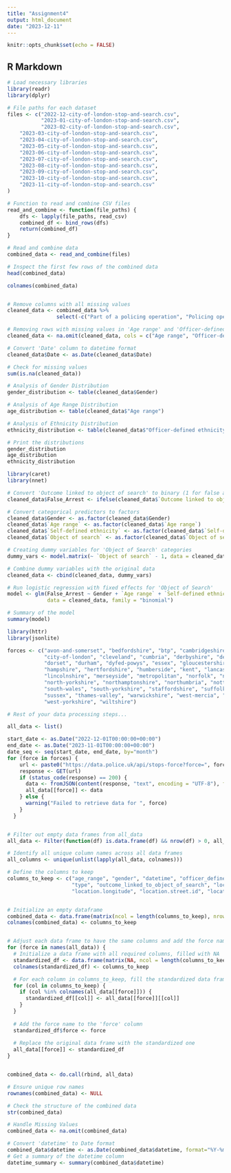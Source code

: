 ```yaml
---
title: "Assignment4"
output: html_document
date: "2023-12-11"
---
```


```r
knitr::opts_chunk$set(echo = FALSE)
```

## R Markdown

```r

# Load necessary libraries
library(readr)
library(dplyr)

# File paths for each dataset
files <- c("2022-12-city-of-london-stop-and-search.csv",
           "2023-01-city-of-london-stop-and-search.csv",
           "2023-02-city-of-london-stop-and-search.csv",
    "2023-03-city-of-london-stop-and-search.csv",
    "2023-04-city-of-london-stop-and-search.csv",
    "2023-05-city-of-london-stop-and-search.csv",
    "2023-06-city-of-london-stop-and-search.csv",
    "2023-07-city-of-london-stop-and-search.csv",
    "2023-08-city-of-london-stop-and-search.csv",
    "2023-09-city-of-london-stop-and-search.csv",
    "2023-10-city-of-london-stop-and-search.csv",
    "2023-11-city-of-london-stop-and-search.csv"
)

# Function to read and combine CSV files
read_and_combine <- function(file_paths) {
    dfs <- lapply(file_paths, read_csv)
    combined_df <- bind_rows(dfs)
    return(combined_df)
}

# Read and combine data
combined_data <- read_and_combine(files)

# Inspect the first few rows of the combined data
head(combined_data)

colnames(combined_data)


# Remove columns with all missing values
cleaned_data <- combined_data %>% 
                select(-c("Part of a policing operation", "Policing operation"))

# Removing rows with missing values in 'Age range' and 'Officer-defined ethnicity'
cleaned_data <- na.omit(cleaned_data, cols = c("Age range", "Officer-defined ethnicity"))

# Convert 'Date' column to datetime format
cleaned_data$Date <- as.Date(cleaned_data$Date)

# Check for missing values
sum(is.na(cleaned_data))

# Analysis of Gender Distribution
gender_distribution <- table(cleaned_data$Gender)

# Analysis of Age Range Distribution
age_distribution <- table(cleaned_data$"Age range")

# Analysis of Ethnicity Distribution
ethnicity_distribution <- table(cleaned_data$"Officer-defined ethnicity")

# Print the distributions
gender_distribution
age_distribution
ethnicity_distribution

library(caret)
library(nnet) 

# Convert 'Outcome linked to object of search' to binary (1 for false arrest, 0 otherwise)
cleaned_data$False_Arrest <- ifelse(cleaned_data$`Outcome linked to object of search` == "False", 1, 0)

# Convert categorical predictors to factors
cleaned_data$Gender <- as.factor(cleaned_data$Gender)
cleaned_data$`Age range` <- as.factor(cleaned_data$`Age range`)
cleaned_data$`Self-defined ethnicity` <- as.factor(cleaned_data$`Self-defined ethnicity`)
cleaned_data$`Object of search` <- as.factor(cleaned_data$`Object of search`)

# Creating dummy variables for 'Object of Search' categories
dummy_vars <- model.matrix(~ `Object of search` - 1, data = cleaned_data)

# Combine dummy variables with the original data
cleaned_data <- cbind(cleaned_data, dummy_vars)

# Run logistic regression with fixed effects for 'Object of Search'
model <- glm(False_Arrest ~ Gender + `Age range` + `Self-defined ethnicity` + `Object of search`,
             data = cleaned_data, family = "binomial")

# Summary of the model
summary(model)


```

```r
library(httr)
library(jsonlite)

forces <- c("avon-and-somerset", "bedfordshire", "btp", "cambridgeshire", "cheshire", 
            "city-of-london", "cleveland", "cumbria", "derbyshire", "devon-and-cornwall", 
            "dorset", "durham", "dyfed-powys", "essex", "gloucestershire", "gmp", "gwent", 
            "hampshire", "hertfordshire", "humberside", "kent", "lancashire", "leicestershire", 
            "lincolnshire", "merseyside", "metropolitan", "norfolk", "north-wales", 
            "north-yorkshire", "northamptonshire", "northumbria", "nottinghamshire", "psni", 
            "south-wales", "south-yorkshire", "staffordshire", "suffolk", "surrey", 
            "sussex", "thames-valley", "warwickshire", "west-mercia", "west-midlands", 
            "west-yorkshire", "wiltshire")

# Rest of your data processing steps...

all_data <- list()

start_date <- as.Date("2022-12-01T00:00:00+00:00")
end_date <- as.Date("2023-11-01T00:00:00+00:00")
date_seq <- seq(start_date, end_date, by="month")
for (force in forces) {
    url <- paste0("https://data.police.uk/api/stops-force?force=", force)
    response <- GET(url)
    if (status_code(response) == 200) {
      data <- fromJSON(content(response, "text", encoding = "UTF-8"), flatten = TRUE)
      all_data[[force]] <- data
    } else {
      warning("Failed to retrieve data for ", force)
    }
  }


# Filter out empty data frames from all_data
all_data <- Filter(function(df) is.data.frame(df) && nrow(df) > 0, all_data)

# Identify all unique column names across all data frames
all_columns <- unique(unlist(lapply(all_data, colnames)))

# Define the columns to keep
columns_to_keep <- c("age_range", "gender", "datetime", "officer_defined_ethnicity", 
                     "type", "outcome_linked_to_object_of_search", "location.latitude", 
                     "location.longitude", "location.street.id", "location.street.name", "force")


# Initialize an empty dataframe
combined_data <- data.frame(matrix(ncol = length(columns_to_keep), nrow = 0))
colnames(combined_data) <- columns_to_keep


# Adjust each data frame to have the same columns and add the force name
for (force in names(all_data)) {
  # Initialize a data frame with all required columns, filled with NA
  standardized_df <- data.frame(matrix(NA, ncol = length(columns_to_keep), nrow = nrow(all_data[[force]])))
  colnames(standardized_df) <- columns_to_keep

  # For each column in columns_to_keep, fill the standardized data frame with the actual data if it exists
  for (col in columns_to_keep) {
    if (col %in% colnames(all_data[[force]])) {
      standardized_df[[col]] <- all_data[[force]][[col]]
    }
  }
  
  # Add the force name to the 'force' column
  standardized_df$force <- force
  
  # Replace the original data frame with the standardized one
  all_data[[force]] <- standardized_df
}


combined_data <- do.call(rbind, all_data)

# Ensure unique row names
rownames(combined_data) <- NULL

# Check the structure of the combined data
str(combined_data)

# Handle Missing Values
combined_data <- na.omit(combined_data)

# Convert 'datetime' to Date format
combined_data$datetime <- as.Date(combined_data$datetime, format="%Y-%m-%dT%H:%M:%S") 
# Get a summary of the datetime column
datetime_summary <- summary(combined_data$datetime)



```
